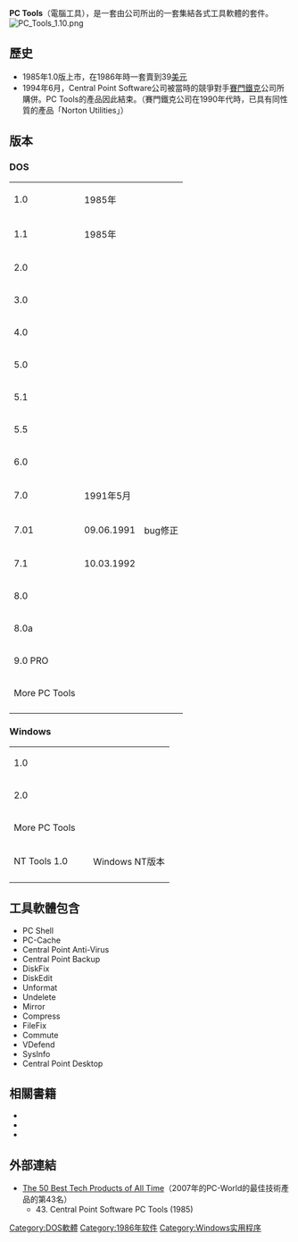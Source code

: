 '''PC Tools'''（電腦工具），是一套由{{tsl|en|Central Point Software}}公司所出的一套集結各式工具軟體的套件。
[[File:PC_Tools_1.10.png|thumb]]

== 歷史 ==
* 1985年1.0版上市，在1986年時一套賣到39[[美元|美元]]
* 1994年6月，Central Point Software公司被當時的競爭對手[[賽門鐵克|賽門鐵克]]公司所購併。PC Tools的產品因此結束。（賽門鐵克公司在1990年代時，已具有同性質的產品「Norton Utilities」）

== 版本 ==
=== DOS ===
{| {{Softwareversionen}}
|-
| 1.0
| 1985年
| 
|-
| 1.1
| 1985年
| 
|-
| 2.0
| 
| 
|-
| 3.0
| 
| 
|-
| 4.0
| 
| 
|-
| 5.0
| 
| 
|-
| 5.1
| 
| 
|-
| 5.5
| 
| 
|-
| 6.0
| 
| 
|-
| 7.0
| 1991年5月
| 
|-
| 7.01
| 09.06.1991
| bug修正
|-
| 7.1
| 10.03.1992
| 
|-
| 8.0
| 
| 
|-
| 8.0a
| 
| 
|-
| 9.0 PRO
| 
| 
|-
| More PC Tools
| 
| 
|-
|}

=== Windows ===
{| {{Softwareversionen}}
|-
| 1.0
| 
| 
|-
| 2.0
| 
| 
|-
| More PC Tools
| 
| 
|-
| NT Tools 1.0
| 
| Windows NT版本
|-
|}


== 工具軟體包含 ==
* PC Shell
* PC-Cache
* Central Point Anti-Virus
* Central Point Backup
* DiskFix
* DiskEdit
* Unformat
* Undelete
* Mirror
* Compress
* FileFix
* Commute
* VDefend
* SysInfo
* Central Point Desktop

== 相關書籍 ==
* {{cite book|title=Mastering PC Tools Deluxe 6|url=https://archive.org/details/masteringpctools0002dyso|author=Peter John Dyson|date=1990|publisher=SYBEX|isbn=0895887002}}
* {{cite book|title=Inside PC Tools Deluxe|author=Stephen L. Nelson|date=1990|publisher=Microsoft Press|id=ISBN 1-55615-268-X}}
* {{cite book|title=精通PC TOOLS 9.X|author=TSID工作室|date=1994|publisher=碁峰|id=ISBN 957-641-419-9}}

== 外部連結 ==
* [https://web.archive.org/web/20090228093450/http://www.macx.dk/50_Best_Tech/ The 50 Best Tech Products of All Time]（2007年的PC-World的最佳技術產品的第43名）
** 43. Central Point Software PC Tools (1985)

[[Category:DOS軟體|Category:DOS軟體]]
[[Category:1986年软件|Category:1986年软件]]
[[Category:Windows实用程序|Category:Windows实用程序]]